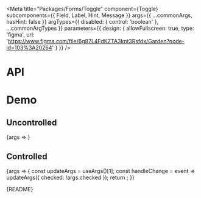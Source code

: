 
<Meta
  title="Packages/Forms/Toggle"
  component={Toggle}
  subcomponents={{ Field, Label, Hint, Message }}
  args={{
    ...commonArgs,
    hasHint: false
  }}
  argTypes={{
    disabled: { control: 'boolean' },
    ...commonArgTypes
  }}
  parameters={{
    design: {
      allowFullscreen: true,
      type: 'figma',
      url: 'https://www.figma.com/file/6g87L4FdKZTA3knt3Rsfdx/Garden?node-id=103%3A20264'
    }
  }}
/>

# API

<ArgsTable />

# Demo

## Uncontrolled

<Canvas>
  <Story name="Uncontrolled">{args => <ToggleStory {...args} />}</Story>
</Canvas>

## Controlled

<Canvas>
  <Story name="Controlled" args={{ checked: false }}>
    {args => {
      const updateArgs = useArgs()[1];
      const handleChange = event => updateArgs({ checked: !args.checked });
      return <ToggleStory {...args} onChange={handleChange} />;
    }}
  </Story>
</Canvas>

<Markdown>{README}</Markdown>
